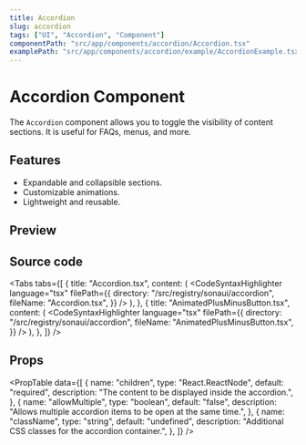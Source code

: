 ```yaml
---
title: Accordion
slug: accordion
tags: ["UI", "Accordion", "Component"]
componentPath: "src/app/components/accordion/Accordion.tsx"
examplePath: "src/app/components/accordion/example/AccordionExample.tsx"
---
```


# Accordion Component

The `Accordion` component allows you to toggle the visibility of content sections. It is useful for FAQs, menus, and more.

## Features

- Expandable and collapsible sections.
- Customizable animations.
- Lightweight and reusable.

## Preview

<ComponentPreview componentPath="Accordion_ex1.tsx" />

## Source code

<Tabs
  tabs={[
    {
      title: "Accordion.tsx",
      content: (
        <CodeSyntaxHighlighter
          language="tsx"
          filePath={{
            directory: "/src/registry/sonaui/accordion",
            fileName: "Accordion.tsx",
          }}
        />
      ),
    },
    {
      title: "AnimatedPlusMinusButton.tsx",
      content: (
        <CodeSyntaxHighlighter
          language="tsx"
          filePath={{
            directory: "/src/registry/sonaui/accordion",
            fileName: "AnimatedPlusMinusButton.tsx",
          }}
        />
      ),
    },
  ]}
/>

## Props

<PropTable
  data={[
    {
      name: "children",
      type: "React.ReactNode",
      default: "required",
      description: "The content to be displayed inside the accordion.",
    },
    {
      name: "allowMultiple",
      type: "boolean",
      default: "false",
      description:
        "Allows multiple accordion items to be open at the same time.",
    },
    {
      name: "className",
      type: "string",
      default: "undefined",
      description: "Additional CSS classes for the accordion container.",
    },
  ]}
/>
